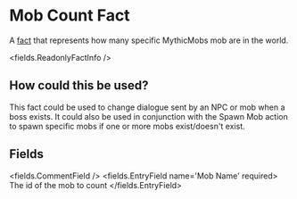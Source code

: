 
# Mob Count Fact

A [fact](/docs/creating-stories/facts) that represents how many specific MythicMobs mob are in the world.

<fields.ReadonlyFactInfo />

## How could this be used?

This fact could be used to change dialogue sent by an NPC or mob when a boss exists. It could also be used in conjunction with the Spawn Mob action to spawn specific mobs if one or more mobs exist/doesn't exist.


## Fields

<fields.CommentField />
<fields.EntryField name='Mob Name' required>
     The id of the mob to count
</fields.EntryField>
